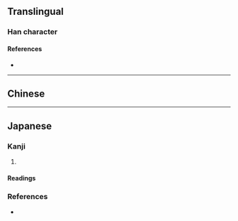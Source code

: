 {{also|靈|㚑}}
{{character info}}
==Translingual==
{{Han simplified forms|靈|霊|灵}}

===Han character===
{{Han char|rn=86|rad=火|as=03|sn=7|four=|canj=SMF|ids=⿱彐火}}

====References====
* {{Han ref|kx=0666.080|dkj=18868|dj=1075.130|hdz=32190.030|uh=7075|ud=28789}}

----

==Chinese==
{{zh-see|靈|sv}}

----

==Japanese==

===Kanji===
{{ja-kanji|grade=|rs=火03}}

# {{alternative form of|ja|霊}}

====Readings====
{{ja-readings
|goon=[[りょう]] (ryō)
|kanon=[[れい]] (rei)
|kun=[[たま]] (tama)
}}

===References===
* {{R:Koseki Moji|212610}}